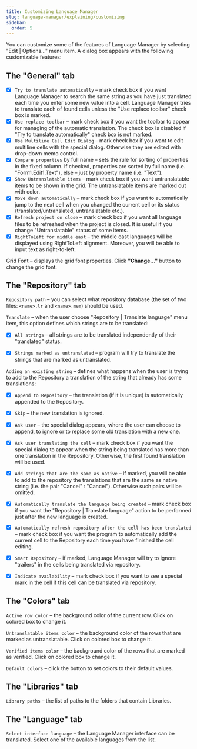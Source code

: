 ```yaml
---
title: Customizing Language Manager
slug: language-manager/explaining/customizing
sidebar:
  order: 5
---
```


You can customize some of the features of Language Manager by selecting "Edit | Options…" menu item. A dialog box appears with the following customizable features:


## The "General" tab

- [x]  `Try to translate automatically` – mark check box if you want Language Manager to search the same string as you have just translated each time you enter some new value into a cell. Language Manager tries to translate each of found cells unless the "Use replace toolbar" check box is marked.
- [x]  `Use replace toolbar` – mark check box if you want the toolbar to appear for managing of the automatic translation. The check box is disabled if "Try to translate automatically" check box is not marked.
- [x]  `Use Multiline Cell Edit Dialog` – mark check box if you want to edit multiline cells with the special dialog. Otherwise they are edited with drop-down memo control.
- [x]  `Compare properties` by full name – sets the rule for sorting of properties in the fixed column. If checked, properties are sorted by full name (i.e. "Form1.Edit1.Text"), else – just by property name (i.e. "Text").
- [x]  `Show Untranslatable items` – mark check box if you want untranslatable items to be shown in the grid. The untranslatable items are marked out with color.
- [x]  `Move down automatically` – mark check box if you want to automatically jump to the next cell when you changed the current cell or its status (translated/untranslated, untranslatable etc.).
- [x]  `Refresh project on close` – mark check box if you want all language files to be refreshed when the project is closed. It is useful if you change "Untranslatable" status of some items.
- [x]  `RightToLeft for middle east` – the middle east languages will be displayed using RightToLeft alignment. Moreover, you will be able to input text as right-to-left.

Grid Font – displays the grid font properties. Click **"Change..."** button to change the grid font.

## The "Repository" tab

`Repository path` – you can select what repository database (the set of two files: `<name>.lr` and `<name>.mem`) should be used.

`Translate` – when the user choose "Repository | Translate language" menu item, this option defines which strings are to be translated:
- [x]  `All strings` – all strings are to be translated independently of their "translated" status.
- [x]  `Strings marked as untranslated` – program will try to translate the strings that are marked as untranslated.



`Adding an existing string` – defines what happens when the user is trying to add to the Repository a translation of the string that already has some translations:
- [x]  `Append to Repository` – the translation (if it is unique) is automatically appended to the Repository.
- [x]  `Skip` – the new translation is ignored.
- [x]  `Ask user` – the special dialog appears, where the user can choose to append, to ignore or to replace some old translation with a new one.



- [x]  `Ask user translating the cell` – mark check box if you want the special dialog to appear when the string being translated has more than one translation in the Repository. Otherwise, the first found translation will be used.
- [x]  `Add strings that are the same as native` – if marked, you will be able to add to the repository the translations that are the same as native string (i.e. the pair "Cancel" : "Cancel"). Otherwise such pairs will be omitted.
- [x]  `Automatically translate the language being created` – mark check box if you want the "Repository | Translate language" action to be performed just after the new language is created.
- [x]  `Automatically refresh repository after the cell has been translated` – mark check box if you want the program to automatically add the current cell to the Repository each time you have finished the cell editing.
- [x]  `Smart Repository` – if marked, Language Manager will try to ignore "trailers" in the cells being translated via repository.
- [x]  `Indicate availability` – mark check box if you want to see a special mark in the cell if this cell can be translated via repository.

## The "Colors" tab

`Active row color` – the background color of the current row. Click on colored box to change it.

`Untranslatable items color` – the background color of the rows that are marked as untranslatable. Click on colored box to change it.

`Verified items color` – the background color of the rows that are marked as verified. Click on colored box to change it.

`Default colors` – click the button to set colors to their default values.

## The "Libraries" tab

`Library paths` – the list of paths to the folders that contain Libraries.

## The "Language" tab

`Select interface language` – the Language Manager interface can be translated. Select one of the available languages from the list. 


